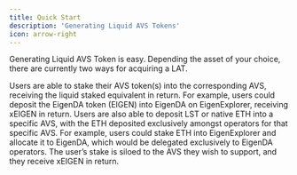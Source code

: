 ```yaml
---
title: Quick Start
description: 'Generating Liquid AVS Tokens'
icon: arrow-right
---
```


Generating Liquid AVS Token is easy. Depending the asset of your choice, there are currently two ways for acquiring a LAT.

<Steps>
    <Step title='With AVS Token'>
        Users are able to stake their AVS token(s) into the corresponding AVS,
        receiving the liquid staked equivalent in return. For example, users
        could deposit the EigenDA token (EIGEN) into EigenDA on EigenExplorer,
        receiving xEIGEN in return.
    </Step>
    <Step title='With LST or Native ETH'>
        Users are also able to deposit LST or native ETH into a specific AVS,
        with the ETH deposited exclusively amongst operators for that specific
        AVS. For example, users could stake ETH into EigenExplorer and allocate
        it to EigenDA, which would be delegated exclusively to EigenDA
        operators. The user’s stake is siloed to the AVS they wish to support,
        and they receive xEIGEN in return.
    </Step>
</Steps>
